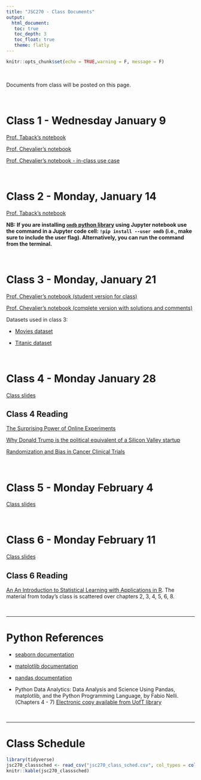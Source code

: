 ```yaml
---
title: "JSC270 - Class Documents"
output: 
  html_document:
   toc: true
   toc_depth: 3
   toc_float: true
   theme: flatly
---
```


```r
knitr::opts_chunk$set(echo = TRUE,warning = F, message = F)
```

<br>


Documents from class will be posted on this page.

<br>

# Class 1 - Wednesday January 9

[Prof. Taback's notebook](https://github.com/JSC270/JSC270.github.io/blob/master/notebooks/class1/Class1.ipynb)

[Prof. Chevalier's notebook](https://github.com/JSC270/JSC270.github.io/blob/master/notebooks/class1/Class1-Part2.ipynb)

[Prof. Chevalier's notebook - in-class use case](https://github.com/JSC270/JSC270.github.io/blob/master/notebooks/class1/Class1-EDA_OkCupid.ipynb)

<br>

# Class 2 - Monday, January 14

[Prof. Taback's notebook](https://github.com/JSC270/JSC270.github.io/blob/master/notebooks/class2/lecture2_slides_posted2.ipynb)

**NB: If you are installing [`omdb` python library](https://pypi.org/project/omdb/) using Jupyter notebook use the command in a Jupyter code cell: `!pip install --user omdb` (i.e., make sure to include the user flag).  Alternatively, you can run the command from the terminal.**

<br>

# Class 3 - Monday, January 21

[Prof. Chevalier's notebook (student version for class)](https://github.com/JSC270/JSC270.github.io/blob/master/notebooks/class3/lecture3_slides-students.ipynb)

[Prof. Chevalier's notebook (complete version with solutions and comments)](https://github.com/JSC270/JSC270.github.io/blob/master/notebooks/class3/lecture3_slides-complete.ipynb)

Datasets used in class 3:

- [Movies dataset](https://github.com/JSC270/JSC270.github.io/blob/master/notebooks/class3/data/50movies-clean.csv)

- [Titanic dataset](https://github.com/JSC270/JSC270.github.io/blob/master/notebooks/class3/data/titanic.csv)

<br>

# Class 4 - Monday January 28

[Class slides](https://github.com/JSC270/JSC270.github.io/tree/master/notebooks/class4)

## Class 4 Reading

[The Surprising Power of Online Experiments](https://hbr.org/2017/09/the-surprising-power-of-online-experiments)

[Why Donald Trump is the political equivalent of a Silicon Valley startup](https://theweek.com/articles/626366/why-donald-trump-political-equivalent-silicon-valley-startup)

[Randomization and Bias in Cancer Clinical Trials](https://www.cancer.gov/about-cancer/treatment/clinical-trials/what-are-trials/randomization)

<br>

# Class 5 - Monday February 4

[Class slides](https://github.com/JSC270/JSC270.github.io/tree/master/notebooks/class5)

<br>

# Class 6 - Monday February 11

[Class slides](https://github.com/JSC270/JSC270.github.io/tree/master/notebooks/class6)

## Class 6 Reading

[An An Introduction to Statistical Learning with Applications in R](http://www-bcf.usc.edu/~gareth/ISL/).  The material from today's class is scattered over chapters 2, 3, 4, 5, 6, 8.  

<br>


******

# Python References


- [seaborn documentation](https://seaborn.pydata.org/)

- [matplotlib documentation](https://matplotlib.org/)

- [pandas documentation](http://pandas.pydata.org/pandas-docs/stable/)

- Python Data Analytics: Data Analysis and Science Using Pandas, matplotlib, and the Python Programming Language, by Fabio Nelli. (Chapters 4 - 7) [Electronic copy available from UofT library](http://go.utlib.ca/cat/10190695)

<br>

******

# Class Schedule

```r
library(tidyverse)
jsc270_classsched <- read_csv("jsc270_class_sched.csv", col_types = cols(Week = col_character()), na = "null")
knitr::kable(jsc270_classsched)
```

